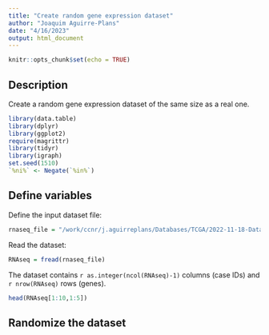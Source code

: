 ```yaml
---
title: "Create random gene expression dataset"
author: "Joaquim Aguirre-Plans"
date: "4/16/2023"
output: html_document
---
```


```r
knitr::opts_chunk$set(echo = TRUE)
```

## Description

Create a random gene expression dataset of the same size as a real one.

```r
library(data.table)
library(dplyr)
library(ggplot2)
require(magrittr)
library(tidyr)
library(igraph)
set.seed(1510)
`%ni%` <- Negate(`%in%`)
```

## Define variables

Define the input dataset file:

```r
rnaseq_file = "/work/ccnr/j.aguirreplans/Databases/TCGA/2022-11-18-Dataset/TCGA/out/reads/tumor/filter_genes_low_counts/rnaseq_filtered_files_by_sample_group/tcga_rnaseq_TCGA-BRCA_female.csv"
```

Read the dataset:

```r
RNAseq = fread(rnaseq_file)
```

The dataset contains `r as.integer(ncol(RNAseq)-1)` columns (case IDs) and `r nrow(RNAseq)` rows (genes).

```r
head(RNAseq[1:10,1:5])
```

## Randomize the dataset

```r

```

